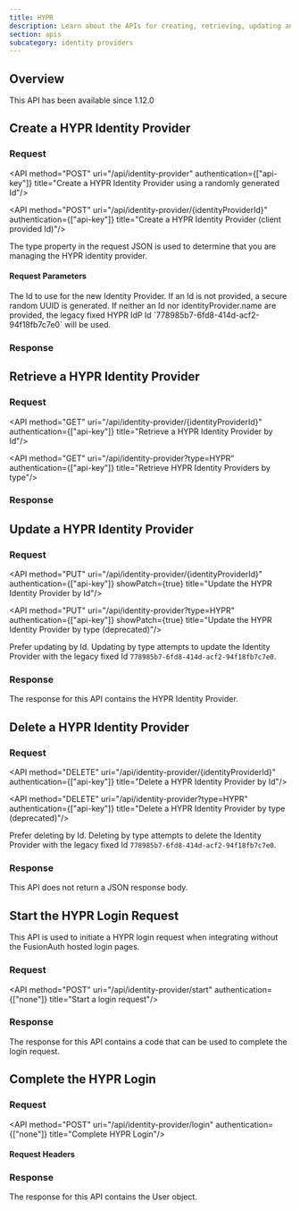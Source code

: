 ```yaml
---
title: HYPR
description: Learn about the APIs for creating, retrieving, updating and disabling a HYPR identity provider.
section: apis
subcategory: identity providers
---
```



## Overview

<Aside type="version">
This API has been available since 1.12.0
</Aside>

## Create a HYPR Identity Provider

### Request

<API method="POST" uri="/api/identity-provider" authentication={["api-key"]} title="Create a HYPR Identity Provider using a randomly generated Id"/>

<API method="POST" uri="/api/identity-provider/{identityProviderId}" authentication={["api-key"]} title="Create a HYPR Identity Provider (client provided Id)"/>

The <InlineField>type</InlineField> property in the request JSON is used to determine that you are managing the HYPR identity provider.

#### Request Parameters

<APIBlock>
  <APIField name="identityProviderId" type="UUID" optional defaults="secure random UUID" since="1.61.0">
    The Id to use for the new Identity Provider. If an Id is not provided, a secure random UUID is generated. If neither an Id nor <InlineField>identityProvider.name</InlineField> are provided, the legacy fixed HYPR IdP Id `778985b7-6fd8-414d-acf2-94f18fb7c7e0` will be used.
  </APIField>
</APIBlock>

<HyprRequestBody idp_display_name={idp_display_name} idp_since={idp_since} idp_linking_strategy={id_linking_strategy} />

### Response

<StandardPostResponseCodes never_search_error />

<HyprResponseBody idp_display_name={idp_display_name} idp_since={idp_since} idp_linking_strategy={id_linking_strategy} />

## Retrieve a HYPR Identity Provider

### Request

<API method="GET" uri="/api/identity-provider/{identityProviderId}" authentication={["api-key"]} title="Retrieve a HYPR Identity Provider by Id"/>

<API method="GET" uri="/api/identity-provider?type=HYPR" authentication={["api-key"]} title="Retrieve HYPR Identity Providers by type"/>

### Response

<StandardGetResponseCodes never_search_error />

<HyprResponseBody idp_display_name={idp_display_name} idp_since={idp_since} idp_linking_strategy={id_linking_strategy} />

## Update a HYPR Identity Provider

<GenericUpdateExplanationFragment capitalized_object_name="HYPR Identity Provider" />

### Request

<API method="PUT" uri="/api/identity-provider/{identityProviderId}" authentication={["api-key"]} showPatch={true} title="Update the HYPR Identity Provider by Id"/>

<API method="PUT" uri="/api/identity-provider?type=HYPR" authentication={["api-key"]} showPatch={true} title="Update the HYPR Identity Provider by type (deprecated)"/>

<DeprecatedSince since="1.61.0">Prefer updating by Id. Updating by type attempts to update the Identity Provider with the legacy fixed Id `778985b7-6fd8-414d-acf2-94f18fb7c7e0`.</DeprecatedSince>

<HyprRequestBody idp_display_name={idp_display_name} idp_since={idp_since} idp_linking_strategy={id_linking_strategy} />

### Response

The response for this API contains the HYPR Identity Provider.

<StandardPutResponseCodes never_search_error />

<HyprResponseBody idp_display_name={idp_display_name} idp_since={idp_since} idp_linking_strategy={id_linking_strategy} />

## Delete a HYPR Identity Provider

### Request

<API method="DELETE" uri="/api/identity-provider/{identityProviderId}" authentication={["api-key"]} title="Delete a HYPR Identity Provider by Id"/>

<API method="DELETE" uri="/api/identity-provider?type=HYPR" authentication={["api-key"]} title="Delete a HYPR Identity Provider by type (deprecated)"/>

<DeprecatedSince since="1.61.0">Prefer deleting by Id. Deleting by type attempts to delete the Identity Provider with the legacy fixed Id `778985b7-6fd8-414d-acf2-94f18fb7c7e0`.</DeprecatedSince>

### Response

This API does not return a JSON response body.

<StandardDeleteResponseCodes never_search_error />


## Start the HYPR Login Request

This API is used to initiate a HYPR login request when integrating without the FusionAuth hosted login pages.

### Request

<API method="POST" uri="/api/identity-provider/start" authentication={["none"]} title="Start a login request"/>

<IdentityProviderStartRequestBody idp_display_name={idp_display_name} idp_since={idp_since} idp_linking_strategy={id_linking_strategy} />

### Response

The response for this API contains a code that can be used to complete the login request.

<IdentityProviderStartResponseBody idp_display_name={idp_display_name} idp_since={idp_since} idp_linking_strategy={id_linking_strategy} />

## Complete the HYPR Login

<CompleteLoginText idp_display_name={idp_display_name} token_text_with_article="a token" token_text="token" />

### Request

<API method="POST" uri="/api/identity-provider/login" authentication={["none"]} title="Complete HYPR Login"/>

#### Request Headers

<APIBlock>
  <XForwardedForHeader />
  <XFusionauthTenantIdHeaderScopedOperationRowOnly />
</APIBlock>

<IdentityProviderLoginRequestBody idp_display_name={idp_display_name} idp_since={idp_since} idp_linking_strategy={id_linking_strategy} />

### Response

The response for this API contains the User object.

<IdentityProviderLoginResponseBody idp_display_name={idp_display_name} idp_since={idp_since} idp_linking_strategy={id_linking_strategy} />

